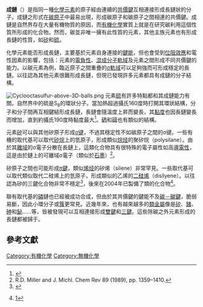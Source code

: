 {{noteTA
|G1=化学
}}
'''成鏈'''（'''{{lang|en|catenation}}'''）是指同一種[[化學|化學]][[元素|元素]]的原子經由連續的[[共價鍵|共價鍵]]互相連接形成長鏈狀的分子。成鏈之形式在[[碳|碳]][[原子|原子]]中最易出現，形成碳原子和碳原子之間相連的共價鍵。成鏈是自然界存在大量有機物質的原因，而[[有機化學|有機化學]]實質上就是在研究碳利用這個性質所形成的化合物。然而，碳並非唯一擁有此性質的元素，其他主族元素也有形成長鏈的性質，如[[矽|矽]]和[[硫|硫]]。

化學元素能否形成長鏈，主要基於元素自身連接的[[鍵能|鍵能]]，但也會受到[[位阻效應|位阻效應]]和電性因素的影響，包括：元素的[[電負性|電負性]]、[[混成|混成]][[分子軌域|分子軌域]]及元素之間形成不同共價鍵的能力。以碳元素為例，臨近原子之間重疊的[[σ軌域|σ軌域]]可以足夠強而可形成穩定的長鏈。以往認為其他元素很難形成長鏈，但現已發現許多元素都具有成鏈的分子結構。

[[File:Cyclooctasulfur-above-3D-balls.png|thumb]]
元素[[硫|硫]]有許多特點都和其成鏈能力有關。自然界中的硫是S<sub>8</sub>的環狀分子。當加熱超過攝氏160度時打開其環狀結構，分子和分子間再互相鍵結形成長鏈，長鏈會隨溫度上昇而變長，其[[黏度|黏度]]也因長鏈變長而增加，直到約攝氏190度時黏度最大<ref>{{cite web
| url=http://www.rubberadd.com/isoc-zl/shownews.asp?id=481
| language=中文
| title=不溶性硫磺的高温稳定性
| author=王志霞、陈鸣才
| publisher=中国橡胶助剂网
| accessdate=2011-05-10
| archive-date=2019-01-23
| archive-url=https://web.archive.org/web/20190123162028/http://www.rubberadd.com/isoc-zl/shownews.asp?id=481
| dead-url=no
}}</ref>。[[硒|硒]]和[[碲|碲]]也有類似的結構。

元素[[矽|矽]]可以與其他矽原子形成[[σ键|σ键]]，不過其穩定性不如碳原子之間的σ键。一些有機的取代基可以取代[[矽烷|矽烷]]上的氫原子，形成類似[[烷烃|烷烃]]的聚矽烷（polysilane）。由於其[[離域電子|離域]]的σ電子分散在長鏈上，這類化合物具有很特殊的電子屬性如高[[導電性|導電性]]，這是由於鏈上的可離域σ電子（類似於[[石墨|石墨]]）<ref>R.D. Miller and J. Michl. Chem Rev 89 (1989), pp. 1359–1410.</ref>。

矽原子之間也可能形成[[π鍵|π鍵]]，類似[[烯烃|烯烃]]的矽烯（silene）非常罕見。一些取代基可以取代類似取代二硅烯上的氫原子，形成類似的乙烯的[[二硅烯|二硅烯]]（disilyene）。以往認為矽的三鍵化合物非常不穩定<ref>{{cite journal| journal= Silicon Chemistry |volume= 1 |issue= 1|pages= 59–65 |author= Karni, M.; Apeloig, Y. |title= The quest for a stable silyne, RSi≡CR. The effect of bulky substituents |doi= 10.1023/A:1016091614005 |date=January 2002}}</ref>，後來在2004年已製備了{{link-en|矽炔|disilyne}}類的化合物<ref>{{cite journal
| title = A Stable Compound Containing a Silicon-Silicon Triple Bond
| author = Akira Sekiguchi, Rei Kinjo, Masaaki Ichinohe
| journal = Science
| volume = 305
| issue = 5691
| pages = 1755–1757
| doi = 10.1126/science.1102209
| pmid = 15375262
|date=September 2004}}[http://people.ok.ubc.ca/wsmcneil/339/Sci2004.pdf]{{dead link|date=2017年12月 |bot=InternetArchiveBot |fix-attempted=yes }}</ref>。

聯有取代基的[[磷|磷]]鏈也已經被成功合成，但由於其共價鍵的鍵能不及[[碳－碳鍵|碳－碳鍵]]，脆弱易斷，因此小環分子或[[簇|簇]]更常見。近幾年來，也有越來越多的[[類金屬|類金屬]]像是[[矽|矽]]、[[鍺|鍺]]、[[砷|砷]]和[[鉍|鉍]]……等，皆被發現可以互相連接形成[[雙鍵|雙鍵]]和[[三鍵|三鍵]]。這些除碳之外元素形成的長鏈都被歸于{{link-en|無機聚合物|Inorganic polymer}}。

==參考文獻==
{{reflist}}

[[Category:有機化學|Category:有機化學]]
[[Category:無機化學|Category:無機化學]]
